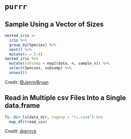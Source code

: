 # `purrr`

## Sample Using a Vector of Sizes

```r
nested_iris <- 
  iris %>% 
  group_by(Species) %>% 
  nest() %>% 
  mutate(n = 2:4)
nested_iris %>% 
  mutate(subsamp = map2(data, n, sample_n)) %>% 
  select(Species, subsamp) %>% 
  unnest()
```

Credit: [\@JennyBryan](https://twitter.com/JennyBryan/status/739895782434705409?ref_src=twsrc%5Etfw)

## Read in Multiple csv Files Into a Single data.frame

```r
fs::dir_ls(data_dir, regexp = "\\.csv$") %>%
  map_dfr(read_csv)
```

Credit: [\@grrrck](https://twitter.com/grrrck/status/1046767116429479936?s=21)
